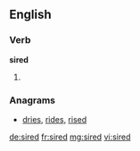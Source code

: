 ==English==

===Verb===
'''sired'''
# {{en-past of|sire}}

===Anagrams===
* [[dries#English|dries]], [[rides#English|rides]], [[rised#English|rised]]

[[de:sired]]
[[fr:sired]]
[[mg:sired]]
[[vi:sired]]